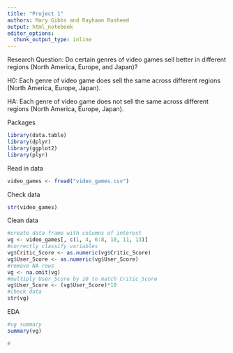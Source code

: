 ```yaml
---
title: "Project 1"
authors: Mary Gibbs and Rayhaan Rasheed
output: html_notebook
editor_options: 
  chunk_output_type: inline
---
```


Research Question: Do certain genres of video games sell better in different regions (North America, Europe, and Japan)?

H0: Each genre of video game does sell the same across different regions (North America, Europe, Japan).

HA: Each genre of video game does not sell the same across different regions (North America, Europe, Japan).

Packages
```r
library(data.table)
library(dplyr)
library(ggplot2)
library(plyr)
```

Read in data
```r
video_games <- fread("video_games.csv")
```

Check data
```r
str(video_games)
```

Clean data
```r
#create data frame with columns of interest
vg <- video_games[, c(1, 4, 6:8, 10, 11, 13)]
#correctly classify variables
vg$Critic_Score <- as.numeric(vg$Critic_Score)
vg$User_Score <- as.numeric(vg$User_Score)
#remove NA rows
vg <- na.omit(vg)
#multiply User_Score by 10 to match Critic_Score 
vg$User_Score <- (vg$User_Score)*10
#check data 
str(vg)
```

EDA
```r
#vg summary
summary(vg)
```

```r
#
```

